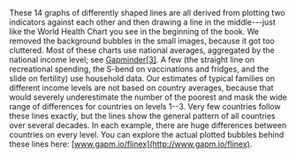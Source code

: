 These 14 graphs of differently shaped lines are all derived from plotting two indicators against each other and then drawing a line in the middle---just like the World Health Chart you see in the beginning of the book. We removed the background bubbles in the small images, because it got too cluttered. Most of these charts use national averages, aggregated by the national income level; see [Gapminder[3]](http://gapm.io/elev). A few (the straight line on recreational spending, the S-bend on vaccinations and fridges, and the slide on fertility) use household data. Our estimates of typical families on different income levels are not based on country averages, because that would severely underestimate the number of the poorest and mask the wide range of differences for countries on levels 1--3. Very few countries follow these lines exactly, but the lines show the general pattern of all countries over several decades. In each example, there are huge differences between countries on every level. You can explore the actual plotted bubbles behind these lines here: [www.gapm.io/flinex](http://www.gapm.io/flinex).